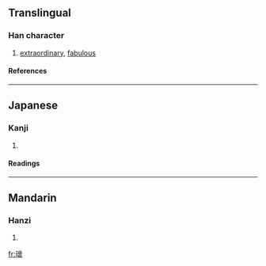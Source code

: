 ==Translingual==
===Han character===
{{Han char|rn=96|rad=玉|as=16|sn=20|four=|canj=一土卜田女 (MGYWV)}}
# [[extraordinary]], [[fabulous]]
====References====
{{Han ref|kx=0745.070|dkj=21336|hdz=21145.190|uh=74CC|ud=29900}}

----
==Japanese==
===Kanji===
{{ja-kanji|grade=|rs=玉16}}
# {{defn|Japanese}} 
====Readings====
{{ja-readings|on=[[かい]] (kai)|kun=[[たま]] (tama), [[めずらしい]] (mezurashii)|nanori=}}

----
==Mandarin==
===Hanzi===
{{cmn-hanzi|pin=[[guī]] ([[gui1]])|wg=kuei<sup>1</sup>}}
# {{defn|Mandarin}}

[[fr:瓌]]